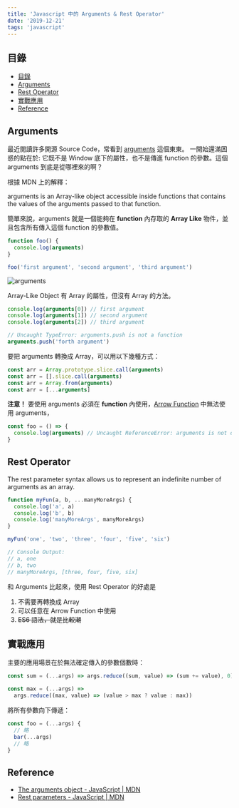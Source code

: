 ```yaml
---
title: 'Javascript 中的 Arguments & Rest Operator'
date: '2019-12-21'
tags: 'javascript'
---
```


## 目錄
- [目錄](#目錄)
- [Arguments](#arguments)
- [Rest Operator](#rest-operator)
- [實戰應用](#實戰應用)
- [Reference](#reference)

## Arguments

最近閱讀許多開源 Source Code，常看到 [arguments](https://developer.mozilla.org/en-US/docs/Web/JavaScript/Reference/Functions/arguments) 這個東東。
一開始還滿困惑的點在於: 它既不是 Window 底下的屬性，也不是傳進 function 的參數。這個 arguments 到底是從哪裡來的啊？

根據 MDN 上的解釋：

arguments is an Array-like object accessible inside functions that contains the values of the arguments passed to that function.

簡單來說，arguments 就是一個能夠在 **function** 內存取的 **Array Like** 物件，並且包含所有傳入這個 function 的參數值。

```js
function foo() {
  console.log(arguments)
}

foo('first argument', 'second argument', 'third argument')
```

![arguments](../images/arguments/001.png)

Array-Like Object 有 Array 的屬性，但沒有 Array 的方法。

```js
console.log(arguments[0]) // first argument
console.log(arguments[1]) // second argument
console.log(arguments[2]) // third argument

// Uncaught TypeError: arguments.push is not a function
arguments.push('forth argument')
```

要把 arguments 轉換成 Array，可以用以下幾種方式：

```js
const arr = Array.prototype.slice.call(arguments)
const arr = [].slice.call(arguments)
const arr = Array.from(arguments)
const arr = [...arguments]
```

**注意！** 要使用 arguments 必須在 **function** 內使用，[Arrow Function](https://developer.mozilla.org/en-US/docs/Web/JavaScript/Reference/Functions/Arrow_functions) 中無法使用 arguments，

```js
const foo = () => {
  console.log(arguments) // Uncaught ReferenceError: arguments is not defined
}
```

## Rest Operator

The rest parameter syntax allows us to represent an indefinite number of arguments as an array.

```js
function myFun(a, b, ...manyMoreArgs) {
  console.log('a', a)
  console.log('b', b)
  console.log('manyMoreArgs', manyMoreArgs)
}

myFun('one', 'two', 'three', 'four', 'five', 'six')

// Console Output:
// a, one
// b, two
// manyMoreArgs, [three, four, five, six]
```

和 Arguments 比起來，使用 Rest Operator 的好處是

1. 不需要再轉換成 Array
2. 可以任意在 Arrow Function 中使用
3. ~~ES6 語法，就是比較潮~~

## 實戰應用

主要的應用場景在於無法確定傳入的參數個數時：

```js
const sum = (...args) => args.reduce((sum, value) => (sum += value), 0)

const max = (...args) =>
  args.reduce((max, value) => (value > max ? value : max))
```

將所有參數向下傳遞：

```js
const foo = (...args) {
  // 略
  bar(...args)
  // 略
}
```

## Reference

- [The arguments object - JavaScript | MDN](https://developer.mozilla.org/en-US/docs/Web/JavaScript/Reference/Functions/arguments)
- [Rest parameters - JavaScript | MDN](https://developer.mozilla.org/en-US/docs/Web/JavaScript/Reference/Functions/rest_parameters)
